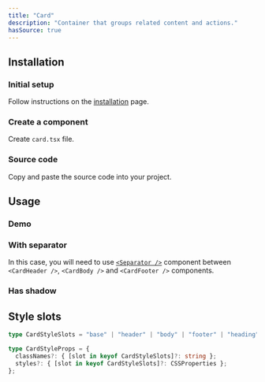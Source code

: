 ```yaml
---
title: "Card"
description: "Container that groups related content and actions."
hasSource: true
---
```


## Installation

<Steps>

### Initial setup

Follow instructions on the [installation](/docs/overview/installation) page.

### Create a component

Create `card.tsx` file.

### Source code

Copy and paste the source code into your project.

</Steps>

## Usage

### Demo

<ComponentPreview slug="card/demo" />

### With separator

In this case, you will need to use [`<Separator />`](/docs/components/separator) component between `<CardHeader />`, `<CardBody />` and `<CardFooter />` components.

<ComponentPreview slug="card/withSeparator" />

### Has shadow

<ComponentPreview slug="card/hasShadow" />

## Style slots

```ts
type CardStyleSlots = "base" | "header" | "body" | "footer" | "heading" | "buttons";

type CardStyleProps = {
  classNames?: { [slot in keyof CardStyleSlots]?: string };
  styles?: { [slot in keyof CardStyleSlots]?: CSSProperties };
};
```

<ComponentPreview slug="card/styleSlots" />
